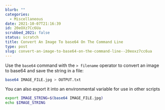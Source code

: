 ```yaml
---
blurb: ""
categories:
  - Miscellaneous
date: 2021-10-07T21:16:39
id: 20eOXz7Cc6Ua
scrubbed_2021: false
status: scratch
title: Convert An Image To base64 On The Command Line
type: post
slug: convert-an-image-to-base64-on-the-command-line--20eoxz7cc6ua
---
```


Use the `base64` command with the `> filename` operator to convert an image to base64 and save the string in a file:

```bash
base64 IMAGE_FILE.jpg > OUTPUT.txt
```

You can also export it into an environmental variable for use in other scripts

```bash
export IMAGE_STRING=$(base64 IMAGE_FILE.jpg)
echo $IMAGE_STRING
```